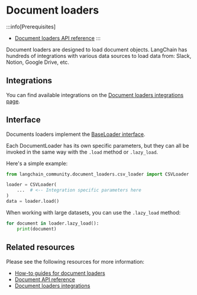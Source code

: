 # Document loaders
<span data-heading-keywords="document loader,document loaders"></span>

:::info[Prerequisites]

* [Document loaders API reference](/docs/how_to/#document-loaders)
:::

Document loaders are designed to load document objects. LangChain has hundreds of integrations with various data sources to load data from: Slack, Notion, Google Drive, etc.

## Integrations

You can find available integrations on the [Document loaders integrations page](/docs/integrations/document_loaders/).

## Interface

Documents loaders implement the [BaseLoader interface](https://python.langchain.com/api_reference/core/document_loaders/langchain_core.document_loaders.base.BaseLoader.html).

Each DocumentLoader has its own specific parameters, but they can all be invoked in the same way with the `.load` method or `.lazy_load`.

Here's a simple example:

```python
from langchain_community.document_loaders.csv_loader import CSVLoader

loader = CSVLoader(
    ...  # <-- Integration specific parameters here
)
data = loader.load()
```

When working with large datasets, you can use the `.lazy_load` method:

```python
for document in loader.lazy_load():
    print(document)
```

## Related resources

Please see the following resources for more information:

* [How-to guides for document loaders](/docs/how_to/#document-loaders)
* [Document API reference](https://python.langchain.com/api_reference/core/documents/langchain_core.documents.base.Document.html)
* [Document loaders integrations](/docs/integrations/document_loaders/)
